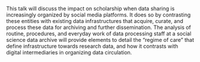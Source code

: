 This talk will discuss the impact on scholarship when data sharing is increasingly organized by social media platforms. It does so by contrasting these entities with existing data infrastructures that acquire, curate, and process these data for archiving and further dissemination. The analysis of routine, procedures, and everyday work of data processing staff at a social science data archive will provide elements to detail the “regime of care” that define infrastructure towards research data, and how it contrasts with digital intermediaries in organizing data circulation.
